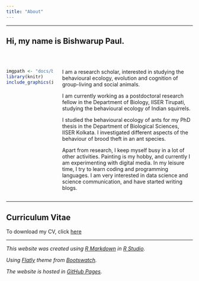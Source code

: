 ```yaml
---
title: "About"
---
```


----

## Hi, my name is Bishwarup Paul.
<br>

:::: {style="display: flex;"} 

::: {.column width="25%"}
```r
imgpath <- "docs/bishwarup_paul.jpg"
library(knitr)
include_graphics(imgpath)
```
:::

::: {.column width="5%"}
:::

::: {.column width="70%"}
I am a research scholar, interested in studying the behavioural ecology, evolution and cognition of group-living and social animals.

I am currently working as a postdoctoral research fellow in the Department of Biology, IISER Tirupati, studying the behavioural ecology of Indian squirrels.

I studied the behavioural ecology of ants for my PhD thesis in the Department of Biological Sciences, IISER Kolkata. I investigated different aspects of the behaviour of brood theft in an ant species.

Apart from research, I keep myself busy in a lot of other activities. Painting is my hobby, and currently I am experimenting with digital media. In my leisure time, I try to learn coding and programming languages. I am very interested in data science and science communication, and have started writing blogs.
:::

::::

----

## Curriculum Vitae

To download my CV, click <a href='docs/Curriculum_vitae.pdf' target='_blank'>here</a>

----

*This website was created using <a href='https://rmarkdown.rstudio.com/' target='_blank'>R Markdown</a> in <a href='https://rstudio.com/' target='_blank'>R Studio</a>.*

*Using <a href='https://bootswatch.com/flatly/' target='_blank'>Flatly</a> theme from <a href='https://bootswatch.com/' target='_blank'>Bootswatch</a>.*

*The website is hosted in <a href='https://pages.github.com/' target='_blank'>GitHub Pages</a>.*
